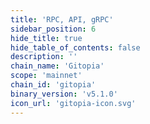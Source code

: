 ```yaml
---
title: 'RPC, API, gRPC'
sidebar_position: 6
hide_title: true
hide_table_of_contents: false
description: ''
chain_name: 'Gitopia'
scope: 'mainnet'
chain_id: 'gitopia'
binary_version: 'v5.1.0'
icon_url: 'gitopia-icon.svg'
---
```



<PageTitle
  iconUrl="img/gitopia-icon.svg"
  title="Gitopia Public Endpoints"
  chainId="gitopia"
  version="v5.1.0"
/>

<Endpoints
  api="https://gitopia-api.noders.services"
  rpc="https://gitopia-rpc.noders.services"
  grpc="gitopia-grpc.noders.services:443"
  jsonRpc=""
/>
